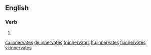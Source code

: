 ==English==

===Verb===
{{head|en|verb form}}

# {{en-third-person singular of|innervate}}

[[ca:innervates]]
[[de:innervates]]
[[fr:innervates]]
[[hu:innervates]]
[[fi:innervates]]
[[vi:innervates]]